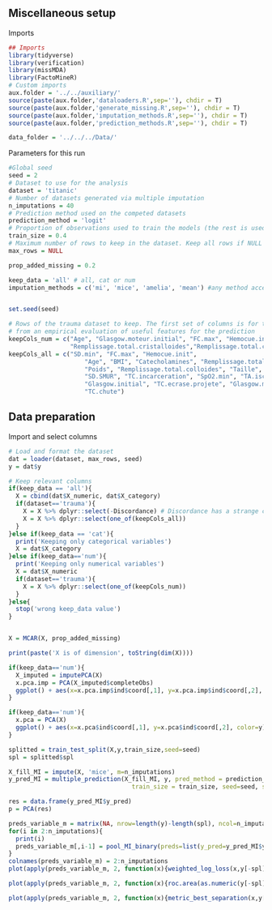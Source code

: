 ## Miscellaneous setup
Imports
```r
## Imports
library(tidyverse)
library(verification)
library(missMDA)
library(FactoMineR)
# Custom imports
aux.folder = '../../auxiliary/'
source(paste(aux.folder,'dataloaders.R',sep=''), chdir = T)
source(paste(aux.folder,'generate_missing.R',sep=''), chdir = T)
source(paste(aux.folder,'imputation_methods.R',sep=''), chdir = T)
source(paste(aux.folder,'prediction_methods.R',sep=''), chdir = T)

data_folder = '../../../Data/'
```

Parameters for this run
```r
#Global seed
seed = 2
# Dataset to use for the analysis
dataset = 'titanic'
# Number of datasets generated via multiple imputation
n_imputations = 40
# Prediction method used on the competed datasets
prediction_method = 'logit'
# Proportion of observations used to train the models (the rest is used for evaluation)
train_size = 0.4
# Maximum number of rows to keep in the dataset. Keep all rows if NULL
max_rows = NULL

prop_added_missing = 0.2

keep_data = 'all' # all, cat or num
imputation_methods = c('mi', 'mice', 'amelia', 'mean') #any method accepted by the *impute* method from prediction_methods.R


set.seed(seed)
```

```r
# Rows of the trauma dataset to keep. The first set of columns is for the numeric variables as in Wei's work. The second is 
# from an empirical evaluation of useful features for the prediction
keepCols_num = c("Age", "Glasgow.moteur.initial", "FC.max", "Hemocue.init",
                 "Remplissage.total.cristalloides","Remplissage.total.colloides", "SD.min", "SD.SMUR")
keepCols_all = c("SD.min", "FC.max", "Hemocue.init", 
                     "Age", "BMI", "Catecholamines", "Remplissage.total.cristalloides", 
                     "Poids", "Remplissage.total.colloides", "Taille", "FC.SMUR", 
                     "SD.SMUR", "TC.incarceration", "SpO2.min", "TA.ischemie", "TA.amputation", 
                     "Glasgow.initial", "TC.ecrase.projete", "Glasgow.moteur.initial", 
                     "TC.chute")
```

## Data preparation
Import and select columns

```r
# Load and format the dataset
dat = loader(dataset, max_rows, seed)
y = dat$y

# Keep relevant columns
if(keep_data == 'all'){
  X = cbind(dat$X_numeric, dat$X_category)
  if(dataset=='trauma'){
    X = X %>% dplyr::select(-Discordance) # Discordance has a strange correlation with y, it is removed (illustrated above)
    X = X %>% dplyr::select(one_of(keepCols_all)) 
  }
}else if(keep_data == 'cat'){
  print('Keeping only categorical variables')
  X = dat$X_category
}else if(keep_data=='num'){
  print('Keeping only numerical variables')
  X = dat$X_numeric
  if(dataset=='trauma'){
    X = X %>% dplyr::select(one_of(keepCols_num))
  }
}else{
  stop('wrong keep_data value')
}


X = MCAR(X, prop_added_missing)

print(paste('X is of dimension', toString(dim(X))))
```


##########################################

```r
if(keep_data=='num'){
  X_imputed = imputePCA(X)
  x.pca.imp = PCA(X_imputed$completeObs)
  ggplot() + aes(x=x.pca.imp$ind$coord[,1], y=x.pca.imp$ind$coord[,2], color=y) + geom_point()
}
```

```r
if(keep_data=='num'){
  x.pca = PCA(X)
  ggplot() + aes(x=x.pca$ind$coord[,1], y=x.pca$ind$coord[,2], color=y) + geom_point()
}
```
```r

splitted = train_test_split(X,y,train_size,seed=seed)
spl = splitted$spl

X_fill_MI = impute(X, 'mice', m=n_imputations)
y_pred_MI = multiple_prediction(X_fill_MI, y, pred_method = prediction_method, 
                                  train_size = train_size, seed=seed, spl=spl)
```
```r
res = data.frame(y_pred_MI$y_pred)
p = PCA(res)

preds_variable_m = matrix(NA, nrow=length(y)-length(spl), ncol=n_imputations-1)
for(i in 2:n_imputations){
  print(i)
  preds_variable_m[,i-1] = pool_MI_binary(preds=list(y_pred=y_pred_MI$y_pred[1:i]), spl=spl, method = 'mean', y_true=y, quantile.split = 0.5)
}
colnames(preds_variable_m) = 2:n_imputations
plot(apply(preds_variable_m, 2, function(x){weighted_log_loss(x,y[-spl], y[spl])}))
```
```r
plot(apply(preds_variable_m, 2, function(x){roc.area(as.numeric(y[-spl])-1,x)$A}))
```

```r
plot(apply(preds_variable_m, 2, function(x){metric_best_separation(x,y[-spl], 1)$val}))
```

